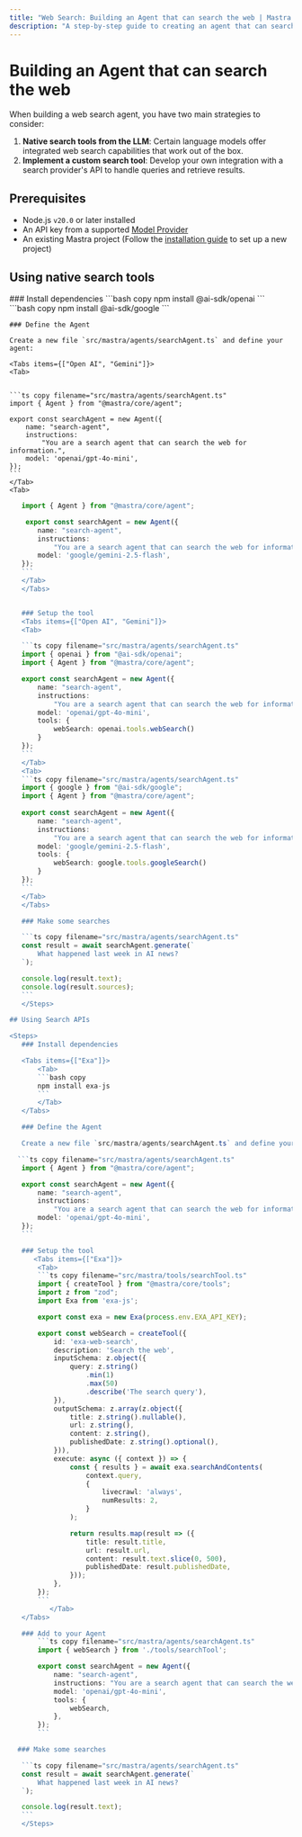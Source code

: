 ```yaml
---
title: "Web Search: Building an Agent that can search the web | Mastra Guide"
description: "A step-by-step guide to creating an agent that can search the web."
---
```



# Building an Agent that can search the web

When building a web search agent, you have two main strategies to consider:

1. **Native search tools from the LLM**: Certain language models offer integrated web search capabilities that work out of the box.
2. **Implement a custom search tool**: Develop your own integration with a search provider's API to handle queries and retrieve results.

## Prerequisites

- Node.js `v20.0` or later installed
- An API key from a supported [Model Provider](/models)
- An existing Mastra project (Follow the [installation guide](/docs/getting-started/installation) to set up a new project)

## Using native search tools
  <Steps>
  ### Install dependencies
  <Tabs items={["Open AI", "Gemini"]}>
  <Tab>
    ```bash copy
    npm install @ai-sdk/openai
    ```
    </Tab>
    <Tab>
  ```bash copy
    npm install @ai-sdk/google
    ```
    </Tab>
    </Tabs>

    ### Define the Agent

    Create a new file `src/mastra/agents/searchAgent.ts` and define your agent:

    <Tabs items={["Open AI", "Gemini"]}>
    <Tab>


    ```ts copy filename="src/mastra/agents/searchAgent.ts"
    import { Agent } from "@mastra/core/agent";

    export const searchAgent = new Agent({
        name: "search-agent",
        instructions:
            "You are a search agent that can search the web for information.",
        model: 'openai/gpt-4o-mini',
    });
    ```
    </Tab>
    <Tab>
 ```ts copy filename="src/mastra/agents/searchAgent.ts"
    import { Agent } from "@mastra/core/agent";

     export const searchAgent = new Agent({
        name: "search-agent",
        instructions:
            "You are a search agent that can search the web for information.",
        model: 'google/gemini-2.5-flash',
    });
    ```
    </Tab>
    </Tabs>


    ### Setup the tool
    <Tabs items={["Open AI", "Gemini"]}>
    <Tab>

    ```ts copy filename="src/mastra/agents/searchAgent.ts"
    import { openai } from "@ai-sdk/openai";
    import { Agent } from "@mastra/core/agent";

    export const searchAgent = new Agent({
        name: "search-agent",
        instructions:
            "You are a search agent that can search the web for information.",
        model: 'openai/gpt-4o-mini',
        tools: {
            webSearch: openai.tools.webSearch()
        }
    });
    ```
    </Tab>
    <Tab>
    ```ts copy filename="src/mastra/agents/searchAgent.ts"
    import { google } from "@ai-sdk/google";
    import { Agent } from "@mastra/core/agent";
    
    export const searchAgent = new Agent({
        name: "search-agent",
        instructions:
            "You are a search agent that can search the web for information.",
        model: 'google/gemini-2.5-flash',
        tools: {
            webSearch: google.tools.googleSearch()
        }
    });
    ```
    </Tab>
    </Tabs>

    ### Make some searches

    ```ts copy filename="src/mastra/agents/searchAgent.ts"
    const result = await searchAgent.generate(`
        What happened last week in AI news?
    `);

    console.log(result.text);
    console.log(result.sources);
    ```
    </Steps>

## Using Search APIs

<Steps>
    ### Install dependencies

    <Tabs items={["Exa"]}>
        <Tab>
        ```bash copy
        npm install exa-js
        ```
        </Tab>
    </Tabs>

    ### Define the Agent

    Create a new file `src/mastra/agents/searchAgent.ts` and define your agent:

   ```ts copy filename="src/mastra/agents/searchAgent.ts"
    import { Agent } from "@mastra/core/agent";

    export const searchAgent = new Agent({
        name: "search-agent",
        instructions:
            "You are a search agent that can search the web for information.",
        model: 'openai/gpt-4o-mini',
    });
    ```

    ### Setup the tool
       <Tabs items={["Exa"]}>
        <Tab>
        ```ts copy filename="src/mastra/tools/searchTool.ts"
        import { createTool } from "@mastra/core/tools";
        import z from "zod";
        import Exa from 'exa-js';

        export const exa = new Exa(process.env.EXA_API_KEY);

        export const webSearch = createTool({
            id: 'exa-web-search',
            description: 'Search the web',
            inputSchema: z.object({
                query: z.string()
                    .min(1)
                    .max(50)
                    .describe('The search query'),
            }),
            outputSchema: z.array(z.object({
                title: z.string().nullable(),
                url: z.string(),
                content: z.string(),
                publishedDate: z.string().optional(),
            })),
            execute: async ({ context }) => {
                const { results } = await exa.searchAndContents(
                    context.query, 
                    {
                        livecrawl: 'always',
                        numResults: 2,
                    }
                );

                return results.map(result => ({
                    title: result.title,
                    url: result.url,
                    content: result.text.slice(0, 500),
                    publishedDate: result.publishedDate,
                }));
            },
        });
        ```
           </Tab>
    </Tabs>

    ### Add to your Agent
        ```ts copy filename="src/mastra/agents/searchAgent.ts"
        import { webSearch } from './tools/searchTool';

        export const searchAgent = new Agent({
            name: "search-agent",
            instructions: "You are a search agent that can search the web for information.",
            model: 'openai/gpt-4o-mini',
            tools: {
                webSearch,
            },
        });
        ```

   ### Make some searches

    ```ts copy filename="src/mastra/agents/searchAgent.ts"
    const result = await searchAgent.generate(`
        What happened last week in AI news?
    `);

    console.log(result.text);
    ```
    </Steps>